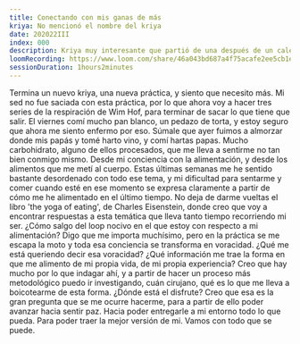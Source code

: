 ```yaml
---
title: Conectando con mis ganas de más
kriya: No mencionó el nombre del kriya
date: 202022III
index: 000
description: Kriya muy interesante que partió de una después de un calentamiento muy breve de hacer como pájaro con los brazos. No tengo claro que trabajamos la verdad, pero sí al principio la Sofi habló de todas las emociones que estaban saliendo en esta época del año y cómo este kriya podía ayudarnos apoder ayudar a esas emociones a salir de una forma armónica.
loomRecording: https://www.loom.com/share/46a043bd687a4f75acafe2ee5cb1ea42
sessionDuration: 1hours2minutes
---
```


Termina un nuevo kriya, una nueva práctica, y siento que necesito más. Mi sed no fue saciada con esta práctica, por lo que ahora voy a hacer tres series de la respiración de Wim Hof, para terminar de sacar lo que tiene que salir. El viernes comí mucho pan blanco, un pedazo de torta, y estoy seguro que ahora me siento enfermo por eso. Súmale que ayer fuimos a almorzar donde mis papás y tomé harto vino, y comí hartas papas. Mucho carbohidrato, alguno de ellos procesados, que me lleva a sentirme no tan bien conmigo mismo. Desde mi conciencia con la alimentación, y desde los alimentos que me metí al cuerpo. Estas últimas semanas me he sentido bastante desordenado con todo ese tema, y mi dificultad para sentarme y comer cuando esté en ese momento se expresa claramente a partir de cómo me he alimentado en el último tiempo. No deja de darme vueltas el libro 'the yoga of eating', de Charles Eisenstein, donde creo que voy a encontrar respuestas a esta temática que lleva tanto tiempo recorriendo mi ser. ¿Cómo salgo del loop nocivo en el que estoy con respecto a mi alimentación? Digo que me importa muchísimo, pero en la práctica se me escapa la moto y toda esa conciencia se transforma en voracidad. ¿Qué me está queriendo decir esa voracidad? ¿Qué información me trae la forma en que me alimento de mi propia vida, de mi propia experiencia? Creo que hay mucho por lo que indagar ahí, y a partir de hacer un proceso más metodológico puedo ir investigando, cuán cirujano, qué es lo que me lleva a boicotearme de esta forma. ¿Dónde está el disfrute? Creo que esa es la gran pregunta que se me ocurre hacerme, para a partir de ello poder avanzar hacia sentir paz. Hacia poder entregarle a mi entorno todo lo que pueda. Para poder traer la mejor versión de mi. Vamos con todo que se puede.
